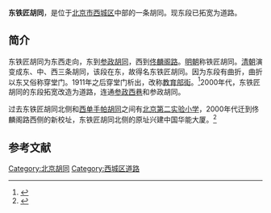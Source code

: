 {{Coord|39.9055433|116.3700281|type:landmark_region:CN-11_source:GoogleMaps|display=title}}
{{Infobox China Road
|路牌类型 = Beijing
|道路方向 = WE
|中文道路名称 = 东铁匠胡同
|道路名称拼音 = DONGTIEJIANG HUTONG
|图片 =
|图片说明 = 
|道路属性 = 
|道路总长度 = 
|车速限制 = 
|行车线数量 = 
|所在地区 = [[北京市|北京市]][[西城区|西城区]]
|起点 = [[参政胡同|参政胡同]]
|终点 = [[佟麟阁路|佟麟阁路]]
|路段主要建筑 = 
}}

'''东铁匠胡同'''，是位于[[北京市|北京市]][[西城区|西城区]]中部的一条胡同。现东段已拓宽为道路。

==简介==
东铁匠胡同为东西走向，东到[[参政胡同|参政胡同]]，西到[[佟麟阁路|佟麟阁路]]。[[明朝|明朝]]称铁匠胡同。[[清朝|清朝]]演变成东、中、西三条胡同，该段在东，故得名东铁匠胡同。因为东段有曲折，曲折以东又俗称穿堂门。1911年之后穿堂门析出，改称[[教育街_(北京)|教育部街]]。<ref>{{Cite web |url=http://www.bjdclib.com/subdb/laneculture/lane/200907/t20090702_3954.html |title=东铁匠胡同，东华流韵，2009-07-02 |accessdate=2015-03-08 |archive-date=2015-09-23 |archive-url=https://web.archive.org/web/20150923212053/http://www.bjdclib.com/subdb/laneculture/lane/200907/t20090702_3954.html |dead-url=no }}</ref>2000年代，东铁匠胡同的东段拓宽改造为道路，连通[[参政西巷|参政西巷]]和参政胡同。

过去东铁匠胡同北侧和[[西单手帕胡同|西单手帕胡同]]之间有[[北京第二实验小学|北京第二实验小学]]，2000年代迁到佟麟阁路西侧的新校址，东铁匠胡同北侧的原址兴建中国华能大厦。<ref>{{Cite web |url=http://www.bjdclib.com/subdb/laneculture/famousperson/201004/t20100429_32690.html |title=浦熙修，东华流韵，2010-04-29 |accessdate=2015-03-08 |archive-date=2015-04-02 |archive-url=https://web.archive.org/web/20150402092754/http://www.bjdclib.com/subdb/laneculture/famousperson/201004/t20100429_32690.html |dead-url=no }}</ref>

==参考文献==
{{reflist}}

[[Category:北京胡同|Category:北京胡同]]
[[Category:西城区道路|Category:西城区道路]]